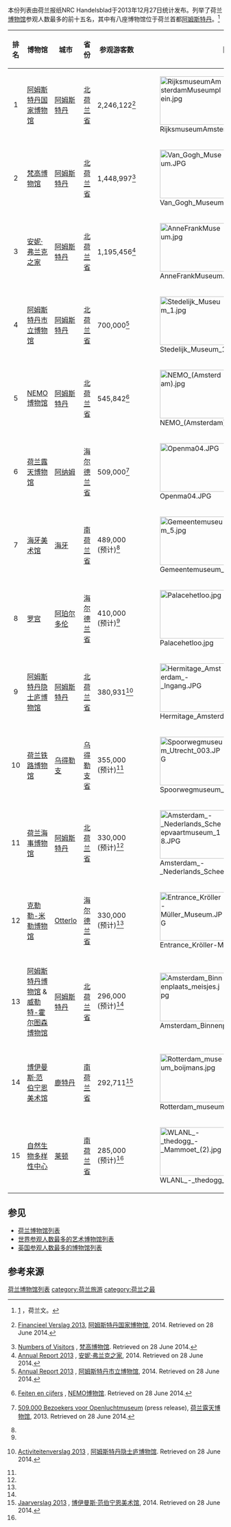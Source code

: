 本份列表由荷兰报纸NRC Handelsblad于2013年12月27日统计发布。列举了荷兰[[博物馆|博物馆]]参观人数最多的前十五名，其中有八座博物馆位于荷兰首都[[阿姆斯特丹|阿姆斯特丹]]。<ref>[http://www.nrc.nl/nieuws/2013/12/27/musea-doen-het-goed-aantal-bezoekers-in-2013-fors-gestegen] {{Wayback|url=http://www.nrc.nl/nieuws/2013/12/27/musea-doen-het-goed-aantal-bezoekers-in-2013-fors-gestegen |date=20160308054913 }}，荷兰文。</ref>

{| class="wikitable sortable"
!排名
!博物馆
!城市
!省份
!参观游客数
! class="unsortable" |图片
|-
| style="text-align:center" |1
|[[阿姆斯特丹国家博物馆|阿姆斯特丹国家博物馆]]
|[[阿姆斯特丹|阿姆斯特丹]]
|[[北荷兰省|北荷兰省]]
|{{Hs|a}}2,246,122<ref>{{nl icon}} [https://www.rijksmuseum.nl/nl/downloads/064c914e-7fed-40bb-8130-5ff253160cfe/Financi%C3%ABle-verantwoording-2013.pdf Financieel Verslag 2013], [[阿姆斯特丹国家博物馆|阿姆斯特丹国家博物馆]], 2014. Retrieved on 28 June 2014.</ref>
|[[File:RijksmuseumAmsterdamMuseumplein.jpg|150x113px]]
|-
| style="text-align:center" |2
|[[梵高博物馆|梵高博物馆]]
|[[阿姆斯特丹|阿姆斯特丹]]
|[[北荷兰省|北荷兰省]]
|{{Hs|b}}1,448,997<ref>[http://www.vangoghmuseum.nl/vgm/index.jsp?page=23709&lang=nl Numbers of Visitors] {{Wayback|url=http://www.vangoghmuseum.nl/vgm/index.jsp?page=23709&lang=nl |date=20131220190335 }}, [[梵高博物馆|梵高博物馆]]. Retrieved on 28 June 2014.</ref>
|[[File:Van_Gogh_Museum.JPG|150x113px]]
|-
| style="text-align:center" |3
|[[安妮·弗兰克之家|安妮·弗兰克之家]]
|[[阿姆斯特丹|阿姆斯特丹]]
|[[北荷兰省|北荷兰省]]
|{{Hs|c}}1,195,456<ref>[http://www.annefrank.org/ImageVaultFiles/id_16709/cf_21/AFS_annualreport_2013.PDF Annual Report 2013] {{Wayback|url=http://www.annefrank.org/ImageVaultFiles/id_16709/cf_21/AFS_annualreport_2013.PDF |date=20160303172629 }}, [[安妮·弗兰克之家|安妮·弗兰克之家]], 2014. Retrieved on 28 June 2014.</ref>
|[[File:AnneFrankMuseum.jpg|150x113px]]
|-
| style="text-align:center" |4
|[[阿姆斯特丹市立博物馆|阿姆斯特丹市立博物馆]]
|[[阿姆斯特丹|阿姆斯特丹]]
|[[北荷兰省|北荷兰省]]
|{{Hs|d}}700,000<ref>[http://www.stedelijk.nl/upload/over-het-stedelijk/jaarverslag/jaarverslag-eng/Stedelijk%20Museum%20Amsterdam%20Annual%20Report%202013.pdf Annual Report 2013] {{Wayback|url=http://www.stedelijk.nl/upload/over-het-stedelijk/jaarverslag/jaarverslag-eng/Stedelijk%20Museum%20Amsterdam%20Annual%20Report%202013.pdf |date=20150122050349 }}, [[阿姆斯特丹市立博物馆|阿姆斯特丹市立博物馆]], 2014. Retrieved on 28 June 2014.</ref>
|[[File:Stedelijk_Museum_1.jpg|150x113px]]
|-
| style="text-align:center" |5
|[[NEMO博物馆|NEMO博物馆]]
|[[阿姆斯特丹|阿姆斯特丹]]
|[[北荷兰省|北荷兰省]]
|{{Hs|e}}545,842<ref>{{nl icon}} [http://www.e-nemo.nl/nl/organisatie/over-nemo/feiten-en-cijfers/ Feiten en cijfers] {{Wayback|url=http://www.e-nemo.nl/nl/organisatie/over-nemo/feiten-en-cijfers/ |date=20151019214421 }}, [[NEMO博物馆|NEMO博物馆]]. Retrieved on 28 June 2014.</ref>
|[[File:NEMO_(Amsterdam).jpg|150x113px]]
|-
| style="text-align:center" |6
|[[荷兰露天博物馆|荷兰露天博物馆]]
|[[阿纳姆|阿纳姆]]
|[[海尔德兰省|海尔德兰省]]
|{{Hs|f}}509,000<ref>{{nl icon}} [http://www.openluchtmuseum.nl/actueel/nieuws/509000-bezoekers-voor-openluchtmuseum/ 509.000 Bezoekers voor Openluchtmuseum] {{webarchive|url=https://web.archive.org/web/20150502040835/http://www.openluchtmuseum.nl/actueel/nieuws/509000-bezoekers-voor-openluchtmuseum/ |date=2015-05-02 }} (press release), [[荷兰露天博物馆|荷兰露天博物馆]], 2013. Retrieved on 28 June 2014.</ref>
|[[File:Openma04.JPG|150x113px]]
|-
| style="text-align:center" |7
|[[海牙美术馆|海牙美术馆]]
|[[海牙|海牙]]
|[[南荷兰省|南荷兰省]]
|{{Hs|g}}489,000 (预计)<ref name="nrc"/>
|[[File:Gemeentemuseum_5.jpg|150x113px]]
|-
| style="text-align:center" |8
|[[罗宫|罗宫]]
|[[阿珀尔多伦|阿珀尔多伦]]
|[[海尔德兰省|海尔德兰省]]
|{{Hs|h}}410,000 (预计)<ref name="nrc"/>
|[[File:Palacehetloo.jpg|150x113px]]
|-
| style="text-align:center" |9
|[[阿姆斯特丹隐士庐博物馆|阿姆斯特丹隐士庐博物馆]]
|[[阿姆斯特丹|阿姆斯特丹]]
|[[北荷兰省|北荷兰省]]
|{{Hs|i}}380,931<ref>{{nl icon}} [http://static.hermitage.nl/static/downloads/organisatie/hermitage_amsterdam-activiteitenverslag_2013.pdf Activiteitenverslag 2013] {{Wayback|url=http://static.hermitage.nl/static/downloads/organisatie/hermitage_amsterdam-activiteitenverslag_2013.pdf |date=20160305182855 }}, [[阿姆斯特丹隐士庐博物馆|阿姆斯特丹隐士庐博物馆]]. Retrieved on 28 June 2014.</ref>
|[[File:Hermitage_Amsterdam_-_Ingang.JPG|150x113px]]
|-
| style="text-align:center" |10
|[[荷兰铁路博物馆|荷兰铁路博物馆]]
|[[乌得勒支|乌得勒支]]
|[[乌得勒支省|乌得勒支省]]
|{{Hs|j}}355,000 (预计)<ref name="nrc"/>
|[[File:Spoorwegmuseum_Utrecht_003.JPG|150x113px]]
|-
| style="text-align:center" |11
|[[荷兰海事博物馆|荷兰海事博物馆]]
|[[阿姆斯特丹|阿姆斯特丹]]
|[[北荷兰省|北荷兰省]]
|{{Hs|k}}330,000 (预计)<ref name="nrc"/>
|[[File:Amsterdam_-_Nederlands_Scheepvaartmuseum_18.JPG|150x113px]]
|-
| style="text-align:center" |12
|[[克勒勒-米勒博物馆|克勒勒-米勒博物馆]]
|[[Otterlo|Otterlo]]
|[[海尔德兰省|海尔德兰省]]
|{{Hs|l}}330,000 (预计)<ref name="nrc"/>
|[[File:Entrance_Kröller-Müller_Museum.JPG|150x113px]]
|-
| style="text-align:center" |13
|[[阿姆斯特丹博物馆|阿姆斯特丹博物馆]] & [[威勒特-霍尔图森博物馆|威勒特-霍尔图森博物馆]]
|[[阿姆斯特丹|阿姆斯特丹]]
|[[北荷兰省|北荷兰省]]
|{{Hs|m}}296,000 (预计)<ref name="nrc"/>
|[[File:Amsterdam_Binnenplaats_meisjes.jpg|150x113px]]
|-
| style="text-align:center" |14
|[[博伊曼斯·范伯宁恩美术馆|博伊曼斯·范伯宁恩美术馆]]
|[[鹿特丹|鹿特丹]]
|[[南荷兰省|南荷兰省]]
|{{Hs|n}}292,711<ref>[http://publications.jea.nl/boijmans/2013/jaarverslag/ Jaarverslag 2013] {{Wayback|url=http://publications.jea.nl/boijmans/2013/jaarverslag/ |date=20160329031501 }}, [[博伊曼斯·范伯宁恩美术馆|博伊曼斯·范伯宁恩美术馆]], 2014. Retrieved on 28 June 2014.</ref>
|[[File:Rotterdam_museum_boijmans.jpg|150x113px]]
|-
| style="text-align:center" |15
|[[自然生物多样性中心|自然生物多样性中心]]
|[[莱顿|莱顿]]
|[[南荷兰省|南荷兰省]]
|{{Hs|o}}285,000 (预计)<ref name="nrc"/>
|[[File:WLANL_-_thedogg_-_Mammoet_(2).jpg|150x113px]]
|}

==参见==
*[[荷兰博物馆列表|荷兰博物馆列表]]
*[[世界参观人数最多的艺术博物馆列表|世界参观人数最多的艺术博物馆列表]]
*[[英国参观人数最多的博物馆列表|英国参观人数最多的博物馆列表]]

==参考来源==
{{reflist}}

[[category:荷兰博物馆列表|]]
[[category:荷兰旅游|category:荷兰旅游]]
[[category:荷兰之最|category:荷兰之最]]